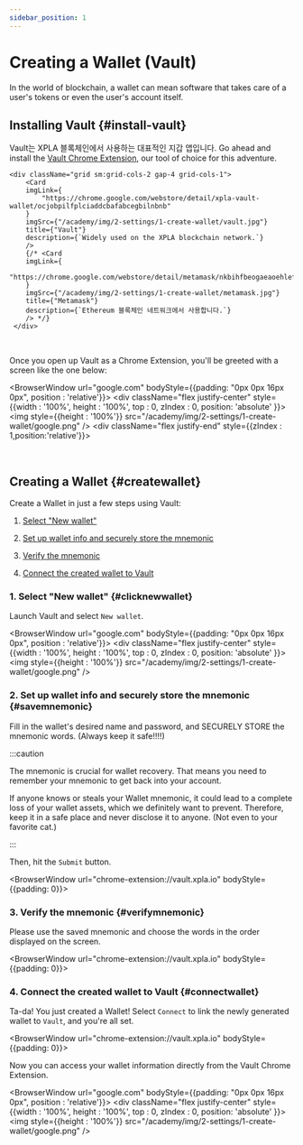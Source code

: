 ```yaml
---
sidebar_position: 1
---
```


# Creating a Wallet (Vault)


In the world of blockchain, a wallet can mean software that takes care of a user's tokens or even the user's account itself.

## Installing Vault {#install-vault}

Vault는 XPLA 블록체인에서 사용하는 대표적인 지갑 앱입니다. Go ahead and install the [Vault Chrome Extension](https://chrome.google.com/webstore/detail/xpla-vault-wallet/ocjobpilfplciaddcbafabcegbilnbnb), our tool of choice for this adventure.

```mdx-code-block
<div className="grid sm:grid-cols-2 gap-4 grid-cols-1">
    <Card
    imgLink={
        "https://chrome.google.com/webstore/detail/xpla-vault-wallet/ocjobpilfplciaddcbafabcegbilnbnb"
    }
    imgSrc={"/academy/img/2-settings/1-create-wallet/vault.jpg"}
    title={"Vault"}
    description={`Widely used on the XPLA blockchain network.`}
    />
    {/* <Card
    imgLink={
        "https://chrome.google.com/webstore/detail/metamask/nkbihfbeogaeaoehlefnkodbefgpgknn"
    }
    imgSrc={"/academy/img/2-settings/1-create-wallet/metamask.jpg"}
    title={"Metamask"}
    description={`Ethereum 블록체인 네트워크에서 사용합니다.`}
    /> */}
 </div>
```

<br />

Once you open up Vault as a Chrome Extension, you'll be greeted with a screen like the one below:


<BrowserWindow url="google.com" bodyStyle={{padding: "0px 0px 16px 0px", position : 'relative'}}>
    <div className="flex justify-center" style={{width : '100%', height : '100%', top : 0, zIndex : 0, position: 'absolute' }}>
        <img  style={{height : '100%'}} src="/academy/img/2-settings/1-create-wallet/google.png" />
    </div>
    <div className="flex justify-end" style={{zIndex : 1,position:'relative'}}>
        <VaultImgCard imgSrc="/academy/img/2-settings/1-create-wallet/install-vault.png" />
    </div>
</BrowserWindow>

<br />

## Creating a Wallet {#createwallet}

Create a Wallet in just a few steps using Vault:

1. [Select "New wallet"](/docs/settings/create-wallet/create-wallet-with-vault#clicknewwallet)

2. [Set up wallet info and securely store the mnemonic](/docs/settings/create-wallet/create-wallet-with-vault#savemnemonic)

3. [Verify the mnemonic](/docs/settings/create-wallet/create-wallet-with-vault#verifymnemonic)

4. [Connect the created wallet to Vault](/docs/settings/create-wallet/create-wallet-with-vault#connectwallet)

### 1. Select "New wallet" {#clicknewwallet}

Launch Vault and select `New wallet`.

<BrowserWindow url="google.com" bodyStyle={{padding: "0px 0px 16px 0px", position : 'relative'}}>
    <div className="flex justify-center" style={{width : '100%', height : '100%', top : 0, zIndex : 0, position: 'absolute' }}>
        <img  style={{height : '100%'}} src="/academy/img/2-settings/1-create-wallet/google.png" />
    </div>
<div className="flex justify-end" style={{zIndex : 1,position:'relative'}}>
    <VaultImgCard imgSrc="/academy/img/2-settings/1-create-wallet/select-newwallet.png" />
</div>
</BrowserWindow>

### 2. Set up wallet info and securely store the mnemonic {#savemnemonic}

Fill in the wallet's desired name and password, and SECURELY STORE the mnemonic words. (Always keep it safe!!!!)

:::caution

The mnemonic is crucial for wallet recovery. That means you need to remember your mnemonic to get back into your account. 

If anyone knows or steals your Wallet mnemonic, it could lead to a complete loss of your wallet assets, which we definitely want to prevent. Therefore, keep it in a safe place and never disclose it to anyone. (Not even to your favorite cat.) 

:::

Then, hit the `Submit` button.

<BrowserWindow url="chrome-extension://vault.xpla.io" bodyStyle={{padding: 0}}>
<div className="flex justify-center" style={{backgroundColor : 'hsl(240, 20%, 97%)', position : 'relative'}}>
    <div style={{position : 'absolute', backgroundColor : '#031435', height : '58px', width : '100%', top : 0, zIndex : 0}} />
    <VaultImgCard style={{zIndex : 1}} imgSrc="/academy/img/2-settings/1-create-wallet/save-mnemonic.png" />
</div>
</BrowserWindow>

### 3. Verify the mnemonic {#verifymnemonic}

Please use the saved mnemonic and choose the words in the order displayed on the screen.

<BrowserWindow url="chrome-extension://vault.xpla.io" bodyStyle={{padding: 0}}>
<div className="flex justify-center" style={{backgroundColor : 'hsl(240, 20%, 97%)', position : 'relative'}}>
    <div style={{position : 'absolute', backgroundColor : '#031435', height : '55px', width : '100%', top : 0, zIndex : 0}} />
    <VaultImgCard style={{zIndex : 1}} imgSrc="/academy/img/2-settings/1-create-wallet/verify-mnemonic.png" />
</div>
</BrowserWindow>

### 4. Connect the created wallet to Vault {#connectwallet}

Ta-da! You just created a Wallet! Select `Connect` to link the newly generated wallet to `Vault`, and you're all set.

<BrowserWindow url="chrome-extension://vault.xpla.io" bodyStyle={{padding: 0}}>
<div className="flex justify-center" style={{backgroundColor : 'hsl(240, 20%, 97%)', position : 'relative'}}>
    <div style={{position : 'absolute', backgroundColor : '#031435', height : '53px', width : '100%', top : 0, zIndex : 0}} />
    <VaultImgCard style={{zIndex : 1}} imgSrc="/academy/img/2-settings/1-create-wallet/connect-wallet.png" />
</div>
</BrowserWindow>

Now you can access your wallet information directly from the Vault Chrome Extension.

<BrowserWindow url="google.com" bodyStyle={{padding: "0px 0px 16px 0px", position : 'relative'}}>
    <div className="flex justify-center" style={{width : '100%', height : '100%', top : 0, zIndex : 0, position: 'absolute' }}>
        <img  style={{height : '100%'}} src="/academy/img/2-settings/1-create-wallet/google.png" />
    </div>
<div className="flex justify-end" style={{zIndex : 1,position:'relative'}}>
    <VaultImgCard imgSrc="/academy/img/2-settings/1-create-wallet/create-success.png" />
</div>
</BrowserWindow>